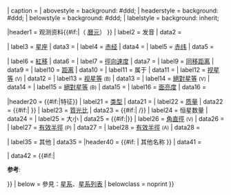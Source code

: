 {{Infobox
| above    = {{{name<includeonly>|{{PAGENAME}}</includeonly>}}}
| image    = {{#invoke:InfoboxImage|InfoboxImage|image={{{image<includeonly>|</includeonly>}}}|size={{{image_size|}}}|sizedefault=frameless|upright={{{upright|}}}|alt={{{alt|}}}}}
| caption = {{{caption<includeonly>|</includeonly>}}}
| abovestyle  = background: #ddd;
| headerstyle = background: #ddd;
| belowstyle  = background: #ddd;
| labelstyle  = background: inherit;

|header1 = 观测资料{{#if:{{{epoch<includeonly>|</includeonly>}}}|（{{{epoch}}} [[曆元]]） }}
| label2 = 发音
|  data2 = {{{pronounce<includeonly>|</includeonly>}}}

| label3 = [[星座]]
|  data3 = {{{constellation name<includeonly>|</includeonly>}}}
| label4 = [[赤经]]
|  data4 = {{{ra<includeonly>|</includeonly>}}}
| label5 = [[赤纬]]
|  data5 = {{{dec<includeonly>|</includeonly>}}}

| label6 = [[紅移]]
|  data6 = {{{z<includeonly>|</includeonly>}}}
| label7 = [[徑向速度]]
|  data7 = {{{h_radial_v<includeonly>|</includeonly>}}}
<!--有待翻译
| label8 = Galactocentric velocity
|  data8 = {{{gal_v<includeonly>|</includeonly>}}}-->
| label9 = [[同移距离]]
|  data9 = {{{dist_pc<includeonly>|</includeonly>}}}
| label10 = [[宇宙距离尺度|距离]]
|  data10 = {{{dist_ly<includeonly>|</includeonly>}}}
| label11 = 属于
|  data11 = {{{group_cluster<includeonly>|</includeonly>}}}
| label12 = [[视星等]] <small title="in visual light">(V)</small>
|  data12 = {{{appmag_v<includeonly>|</includeonly>}}}
| label13 = [[视星等]] <small title="in B band">(B)</small>
|  data13 = {{{appmag_b<includeonly>|</includeonly>}}}
| label14 = [[絕對星等]] <small title="in visual light">(V)</small>
|  data14 = {{{absmag_v<includeonly>|</includeonly>}}}
| label15 = [[絕對星等]] <small title="in visual light">(B)</small>
|  data15 = {{{absmag_b<includeonly>|</includeonly>}}}
| label16 = [[面亮度]]
|  data16 = {{{sbrightness_specify<includeonly>|</includeonly>}}}

|header20 = {{#if:{{{type<includeonly>|</includeonly>}}}{{{mass<includeonly>|</includeonly>}}}{{{mass_light_ratio<includeonly>|</includeonly>}}}{{{size<includeonly>|</includeonly>}}}{{{stars<includeonly>|</includeonly>}}}{{{size_v<includeonly>|</includeonly>}}}{{{half_light_radius_pc<includeonly>|</includeonly>}}}{{{half_light_radius_arcminsec<includeonly>|</includeonly>}}}{{{h1_scale_length_pc<includeonly>|</includeonly>}}}{{{h1_scale_length_arcminsec<includeonly>|</includeonly>}}}{{{xray_radius_pc<includeonly>|</includeonly>}}}{{{xray_radius_arcminsec<includeonly>|</includeonly>}}}|特征}}
| label21 = [[星系型態分類|类型]]
|  data21 = {{{type<includeonly>|</includeonly>}}}
| label22 = [[质量]]
|  data22 = {{#if:{{{mass<includeonly>|</includeonly>}}}|{{{mass}}}&nbsp;{{solar mass|link=yes}}}}
| label23 = [[質光比]]
|  data23 = {{#if:{{{mass_light_ratio<includeonly>|</includeonly>}}}|{{{mass_light_ratio}}}&nbsp;{{solar mass|link=yes}}/{{solar luminosity|link=yes}}}}
| label24 = 恒星数量
|  data24 = {{{stars<includeonly>|</includeonly>}}}
| label25 = 大小
|  data25 = {{#if:{{{size<includeonly>|</includeonly>}}}|{{{size}}}}}
| label26 = [[角直徑]] <small title="in visual light">(V)</small>
|  data26 = {{{size_v<includeonly>|</includeonly>}}}
| label27 = [[有效半徑]] <small title="in visual light">(P)</small>
|  data27 = {{{half_light_radius_pc<includeonly>|</includeonly>}}}
| label28 = [[有效半徑]] <small title="in visual light">(A)</small>
|  data28 = {{{half_light_radius_arcminsec<includeonly>|</includeonly>}}}
<!-- 有待翻译
| label29 = [[中性氢区|H I scale length]]&nbsp;<small title="in visual light">(physical)</small>
|  data29 = {{{h1_scale_length_pc<includeonly>|</includeonly>}}}
| label30 = [[中性氢区|H I scale length]]&nbsp;<small title="in visual light">(apparent)</small>
|  data30 = {{{h1_scale_length_arcminsec<includeonly>|</includeonly>}}}
| label31 = [[X射线天文学|X-ray radius]]&nbsp;<small title="in visual light">(physical)</small>
|  data31 = {{{xray_radius_pc<includeonly>|</includeonly>}}}
| label32 = [[X射线天文学|X-ray radius]]&nbsp;<small title="in visual light">(apparent)</small>
|  data32 = {{{xray_radius_arcminsec<includeonly>|</includeonly>}}}-->

| label35 = 其他
|  data35 = {{{notes<includeonly>|</includeonly>}}}
|header40 = {{#if:{{{names<includeonly>|</includeonly>}}} | 其他名称 }}
|  data41 = {{{names<includeonly>|</includeonly>}}}

|  data42 = {{#if:{{{references<includeonly>|</includeonly>}}}|<div style="font-size:95%">'''参考''': {{{references}}}</div>}}
| below    = 參見：[[星系]]、[[星系列表]]
| belowclass = noprint
}}